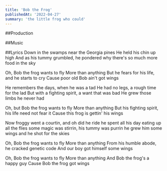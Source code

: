 ```yaml
---
title: 'Bob the Frog'
publishedAt: '2022-04-27'
summary: 'the little frog who could'
---
```




##Production


##Music


##Lyrics
Down in the swamps near the Georgia pines
He held his chin up high
And as his tummy grumbled, he pondered why
there's so much more food in the sky

Oh, Bob the frog wants to fly
More than anything
But he fears for his life, and he starts to cry
Cause poor old Bob ain't got wings

He remembers the days, when he was a tad
He had no legs, a rough time for the lad
But with a fighting spirit, a want that was bad
He grew those limbs he never had

Oh, but Bob the frog wants to fly
More than anything
But his fighting spirit, his life need not fear it
Cause this frog is gettin' his wings

Now froggy went a courtin, and oh did he ride
he spent all his day eating up all the flies
some magic was stirrin, his tummy was purrin
he grew him some wings and he shot for the skies

Oh, Bob the frog wants to fly
More than anything
From his humble abode, he cracked genetic code
And our boy got himself some wings

Oh, Bob the frog wants to fly
More than anything
And Bob the frog's a happy guy
Cause Bob the frog got wings